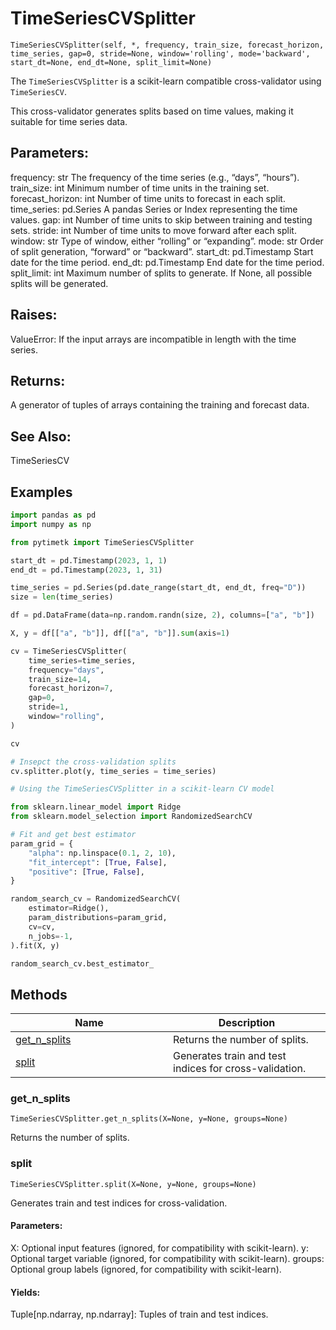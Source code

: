 # TimeSeriesCVSplitter { #pytimetk.TimeSeriesCVSplitter }

`TimeSeriesCVSplitter(self, *, frequency, train_size, forecast_horizon, time_series, gap=0, stride=None, window='rolling', mode='backward', start_dt=None, end_dt=None, split_limit=None)`

The `TimeSeriesCVSplitter` is a scikit-learn compatible cross-validator using `TimeSeriesCV`.

This cross-validator generates splits based on time values, making it suitable for time series data.

## Parameters:

frequency: str
    The frequency of the time series (e.g., "days", "hours").
train_size: int
    Minimum number of time units in the training set.
forecast_horizon: int
    Number of time units to forecast in each split.
time_series: pd.Series
    A pandas Series or Index representing the time values.
gap: int
    Number of time units to skip between training and testing sets.
stride: int
    Number of time units to move forward after each split.
window: str
    Type of window, either "rolling" or "expanding".
mode: str
    Order of split generation, "forward" or "backward".
start_dt: pd.Timestamp 
    Start date for the time period.
end_dt: pd.Timestamp
    End date for the time period.
split_limit: int
    Maximum number of splits to generate. If None, all possible splits will be generated.

## Raises:

ValueError: 
    If the input arrays are incompatible in length with the time series.

## Returns:

A generator of tuples of arrays containing the training and forecast data.

## See Also:

TimeSeriesCV

## Examples

``` python
import pandas as pd
import numpy as np

from pytimetk import TimeSeriesCVSplitter

start_dt = pd.Timestamp(2023, 1, 1)
end_dt = pd.Timestamp(2023, 1, 31)

time_series = pd.Series(pd.date_range(start_dt, end_dt, freq="D"))
size = len(time_series)

df = pd.DataFrame(data=np.random.randn(size, 2), columns=["a", "b"])

X, y = df[["a", "b"]], df[["a", "b"]].sum(axis=1)

cv = TimeSeriesCVSplitter(
    time_series=time_series,
    frequency="days",
    train_size=14,
    forecast_horizon=7,
    gap=0,
    stride=1,
    window="rolling",
)

cv
```

``` python
# Insepct the cross-validation splits
cv.splitter.plot(y, time_series = time_series)
```

``` python
# Using the TimeSeriesCVSplitter in a scikit-learn CV model

from sklearn.linear_model import Ridge
from sklearn.model_selection import RandomizedSearchCV

# Fit and get best estimator
param_grid = {
    "alpha": np.linspace(0.1, 2, 10),
    "fit_intercept": [True, False],
    "positive": [True, False],
}

random_search_cv = RandomizedSearchCV(
    estimator=Ridge(),
    param_distributions=param_grid,
    cv=cv,
    n_jobs=-1,
).fit(X, y)

random_search_cv.best_estimator_
```

## Methods

| Name | Description |
| --- | --- |
| [get_n_splits](#pytimetk.TimeSeriesCVSplitter.get_n_splits) | Returns the number of splits. |
| [split](#pytimetk.TimeSeriesCVSplitter.split) | Generates train and test indices for cross-validation. |

### get_n_splits { #pytimetk.TimeSeriesCVSplitter.get_n_splits }

`TimeSeriesCVSplitter.get_n_splits(X=None, y=None, groups=None)`

Returns the number of splits.

### split { #pytimetk.TimeSeriesCVSplitter.split }

`TimeSeriesCVSplitter.split(X=None, y=None, groups=None)`

Generates train and test indices for cross-validation.

#### Parameters:

X: 
    Optional input features (ignored, for compatibility with scikit-learn).
y: 
    Optional target variable (ignored, for compatibility with scikit-learn).
groups: 
    Optional group labels (ignored, for compatibility with scikit-learn).

#### Yields:

Tuple[np.ndarray, np.ndarray]:
    Tuples of train and test indices.